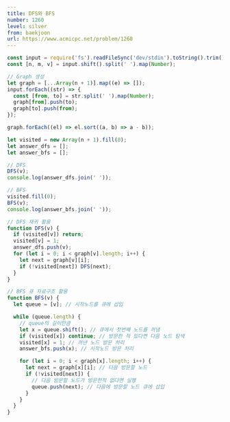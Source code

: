```yaml
---
title: DFS와 BFS
number: 1260
level: silver
from: baekjoon
url: https://www.acmicpc.net/problem/1260
---
```


```js
const input = require('fs').readFileSync('dev/stdin').toString().trim().split('\n');
const [n, m, v] = input.shift().split(' ').map(Number);

// Graph 생성
let graph = [...Array(n + 1)].map((e) => []);
input.forEach((str) => {
  const [from, to] = str.split(' ').map(Number);
  graph[from].push(to);
  graph[to].push(from);
});

graph.forEach((el) => el.sort((a, b) => a - b));

let visited = new Array(n + 1).fill(0);
let answer_dfs = [];
let answer_bfs = [];

// DFS
DFS(v);
console.log(answer_dfs.join(' '));

// BFS
visited.fill(0);
BFS(v);
console.log(answer_bfs.join(' '));

// DFS 재귀 활용
function DFS(v) {
  if (visited[v]) return;
  visited[v] = 1;
  answer_dfs.push(v);
  for (let i = 0; i < graph[v].length; i++) {
    let next = graph[v][i];
    if (!visited[next]) DFS(next);
  }
}

// BFS 큐 자료구조 활용
function BFS(v) {
  let queue = [v]; // 시작노드를 큐에 삽입

  while (queue.length) {
    // queue의 길이만큼
    let x = queue.shift(); // 큐에서 첫번째 노드를 꺼냄
    if (visited[x]) continue; // 방문한 적 있다면 다음 노드 탐색
    visited[x] = 1; // 꺼낸 노드 방문 처리
    answer_bfs.push(x); // 시작노드 방문 처리

    for (let i = 0; i < graph[x].length; i++) {
      let next = graph[x][i]; // 다음 방문할 노드
      if (!visited[next]) {
        // 다음 방문할 노드가 방문한적 없다면 실행
        queue.push(next); // 다음에 방문할 노드 큐에 삽입
      }
    }
  }
}
```
